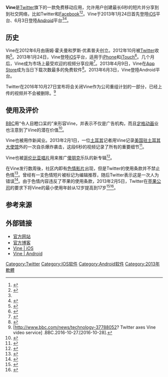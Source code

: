 {{noteTA
|G1=IT
}}
{{expand|time=2013-11-07T11:41:28+00:00}}
{{Infobox software
| name = Vine
| title = Vine
| logo = [[File:Vine_wordmark.svg|200px]]
| screenshot = 
| caption = 
| author = 
| developer = [[Twitter|Twitter]]
| released = {{Start date|2013|1|24}}
| status = 
| operating system = [[iOS|iOS]]、[[Android|Android]]、[[Windows_Phone|Windows Phone]]
| size = 11.3 [[Megabyte|MB]]
| genre = 
| license = [[免费软件|免费软件]]
| website = {{URL|vine.co}}
}}

'''Vine'''是[[Twitter|Twitter]]旗下的一款免费移动应用，允许用户创建最长6秒的短片并分享到到社交网络，比如Twitter和[[Facebook|Facebook]]<ref name="Mashable Hands On">{{cite web |last= Price |first= Emily |title= Hands On With Twitter's Social Video App, Vine |url= http://mashable.com/2013/01/24/hands-on-with-vine/ |publisher= Mashable |accessdate= 2013-01-26 |archive-date= 2013-01-27 |archive-url= https://web.archive.org/web/20130127024334/http://mashable.com/2013/01/24/hands-on-with-vine/ |dead-url= no }}</ref><ref>{{cite web |last=Baldwin |first=Roberto |url=http://www.wired.com/gadgetlab/2013/03/now-you-can-embed-6-seconds-of-vine-heaven/ |title=WIRED - Now You Can Embed 6 Seconds of Vine Heaven |publisher=wired.com |date=2013-03-29 |accessdate=2013-04-10 |archive-date=2013-04-16 |archive-url=https://web.archive.org/web/20130416080953/http://www.wired.com/gadgetlab/2013/03/now-you-can-embed-6-seconds-of-vine-heaven |dead-url=no }}</ref>。Vine于2013年1月24日首先登陸[[iOS|iOS]]平台、6月3日登陸[[Android|Android]]平台<ref name="allthingsd1"/><ref name="USA first">{{cite news |title=Twitter launches video sharing service Vine |url=http://www.usatoday.com/story/tech/2013/01/24/twitter-vine-video-sharing/1861625/ |accessdate=2013-01-24 |newspaper=USA Today |date=2013-01-24 |first=Brett |last=Molina |archive-date=2022-01-12 |archive-url=https://web.archive.org/web/20220112011515/https://www.usatoday.com/story/tech/2013/01/24/twitter-vine-video-sharing/1861625/ }}</ref>。

==历史==
Vine在2012年6月由唐姆·霍夫曼和罗斯·优素普夫创立。2012年10月被[[Twitter|Twitter]]收购<ref name="allthingsd1">{{cite web |last=Fried |first=Ina |url=http://allthingsd.com/20121009/twitter-buys-vine-a-video-clip-company-that-never-launched/ |title=Twitter Buys Vine, a Video Clip Company That Never Launched - Peter Kafka and Mike Isaac - Mobile |publisher=AllThingsD |date=2012-10-09 |accessdate=2013-03-15 |archive-date=2014-09-25 |archive-url=https://web.archive.org/web/20140925082926/http://allthingsd.com/20121009/twitter-buys-vine-a-video-clip-company-that-never-launched/ |dead-url=no }}</ref>。2013年1月24日，Vine登陸[[iOS|iOS]]平台，适用于[[iPhone|iPhone]]和[[iTouch|iTouch]]<ref name="Vine Launch Tech Crunch">{{cite web |last=Crook |first=Jordan |title=Twitter’s 6-Second Video Sharing App, Vine, Goes Live In The App Store |url=http://techcrunch.com/2013/01/24/twitters-video-sharing-app-vine-goes-live-in-the-app-store/ |publisher=Tech Crunch |accessdate=2013-01-26 |archive-date=2013-09-04 |archive-url=https://web.archive.org/web/20130904203114/http://techcrunch.com/2013/01/24/twitters-video-sharing-app-vine-goes-live-in-the-app-store/ |dead-url=no }}</ref>。几个月后，Vine成为市场上最受欢迎的视频分享应用<ref>{{cite web |last=Moore |first=Robert |url=http://techcrunch.com/2013/03/06/771378/ |title=TechCrunch - Vine Takes Early Command In The Mobile Video Market Over Viddy, Socialcam And Others Despite Low Adoption |publisher=techcrunch.com |date=2013-03-06 |accessdate=2013-04-10 |archive-date=2022-01-22 |archive-url=https://web.archive.org/web/20220122204010/https://techcrunch.com/2013/03/06/771378/ }}</ref>。2013年4月9日，Vine在[[App_Store_(iOS)|App Store]]成为当日下载次数最多的免费软件<ref>{{cite web |last=Souppouris |first=Aaron |url=http://www.theverge.com/2013/4/9/4204396/vine-number-one-us-app-store-free-apps-chart |title=The Verge - Vine is now the number one free app in the US App Store |publisher=theverge.com |date=2013-04-09 |accessdate=2013-04-10 |archive-date=2017-05-01 |archive-url=https://web.archive.org/web/20170501074734/http://www.theverge.com/2013/4/9/4204396/vine-number-one-us-app-store-free-apps-chart |dead-url=no }}</ref>。2013年6月3日，Vine登陸Android平台。

Twitter在2016年10月27日宣布将会关闭Vine作为公司重组计划的一部分，已经上传的视频并不会被删除。<ref>[http://www.bbc.com/news/technology-37788052? Twitter axes Vine video service] {{Wayback|url=http://www.bbc.com/news/technology-37788052 |date=20220309194732 }}.BBC.2016-10-27.[2016-10-28].</ref>

==使用及评价==

[[BBC|BBC]]用“令人目瞪口呆的”来形容Vine，并表示不仅是广告机构，而且[[定格动画|定格动画]]业也注意到了Vine的潜在价值<ref>{{cite web |last=Rohrer |first=Finlo |url=http://www.bbc.co.uk/news/magazine-21267741 |title=BBC News - Vine: Six things people have learned about six-second video in a week |publisher=Bbc.co.uk |date=2013-01-31 |accessdate=2013-03-15 |archive-date=2016-12-08 |archive-url=https://web.archive.org/web/20161208143634/http://www.bbc.co.uk/news/magazine-21267741 |dead-url=no }}</ref>。

Vine也被用作新闻业。2013年2月1日，一位[[土耳其|土耳其]]记者用Vine记录[[美国驻土耳其大使馆|美国驻土耳其大使馆]]外的一次自杀爆炸袭击，这段6秒的视频记录了所有的重要细节<ref>{{cite web |last=Ungerleider |first=Neal |url=http://www.fastcompany.com/3005630/fast-feed/using-vine-cover-breaking-news |title=Using Vine To Cover Breaking News |publisher=Fast Company |date=2013-02-07 |accessdate=2013-03-15 |archive-date=2016-04-28 |archive-url=https://web.archive.org/web/20160428013243/http://www.fastcompany.com/3005630/fast-feed/using-vine-cover-breaking-news }}</ref>。

Vine也被[[哥伦比亚唱片|哥伦比亚唱片]]用来推广[[傻朋克|傻朋克]]乐队的新专辑<ref>{{cite web|url=http://pitchfork.com/news/50153-daft-punk-reveal-random-access-memories-tracklist-via-vine-video|title=Daft Punk Reveal Random Access Memories Tracklist Via Vine Video|publisher=Pitchfork|date=May 2013 accessdate=2013-05-18|access-date=2013-06-05|archive-date=2022-01-22|archive-url=https://web.archive.org/web/20220122204134/https://pitchfork.com/news/50153-daft-punk-reveal-random-access-memories-tracklist-via-vine-video/}}</ref>。

在Vine发行数周後，社区内即有[[色情影片|色情影片]]出现，但是Twitter的使用条款并不禁止色情<ref>{{cite web |url=http://news.cnet.com/8301-1023_3-57566074-93/pornographic-video-clips-already-showing-up-on-twitters-vine/?part=rss&subj=news&tag=title |title= Pornographic video clips already showing up on Twitter's Vine |last1=Musil |first1=Steven |date= 2013-01-27 |work=CNET |publisher=CNET |accessdate=2013-01-28}}</ref>。曾经有一支色情短片被标记为编辑推荐，随后Twitter表示这是一次人为错误<ref>{{cite news | url= http://www.3news.co.nz/Twitter-accidentally-promotes-porn-clip/tabid/412/articleID/284792/Default.aspx | work= 3 News NZ | title= Twitter accidentally promotes porn clip | date= 2013-01-29 | access-date= 2013-06-05 | archive-url= https://web.archive.org/web/20131029191713/http://www.3news.co.nz/Twitter-accidentally-promotes-porn-clip/tabid/412/articleID/284792/Default.aspx | archive-date= 2013-10-29 | dead-url= yes }}</ref>。由于色情内容违反了苹果的使用条款，2013年2月5日，Twitter在[[苹果公司|苹果公司]]的要求下将Vine的最小使用年龄从12岁提高到17岁<ref>{{cite web |url= http://halls-of-valhalla.org/news.php?id=120 |title= Waves Resulting From Twitter Vine |last1= ynori7 |date= 2013-01-28 |publisher= Valhalla News |access-date= 2013-06-05 |archive-date= 2013-09-21 |archive-url= https://web.archive.org/web/20130921060238/http://halls-of-valhalla.org/news.php?id=120 }}</ref><ref>{{cite web |url=http://abcnews.go.com/Technology/twitters-vine-app-store-rating-17-adds-social/story?id=18420254 |title=Twitter's Vine Changes App Store Rating to +17, Adds Social Sharing Features - ABC News |publisher=Abcnews.go.com |date=2013-02-06 |accessdate=2013-03-15 |archive-date=2019-04-27 |archive-url=https://web.archive.org/web/20190427150904/https://abcnews.go.com/Technology/twitters-vine-app-store-rating-17-adds-social/story?id=18420254 |dead-url=no }}</ref>。

==参考来源==
{{reflist|2}}

==外部链接==
* [http://vine.co/ 官方网站] {{Wayback|url=http://vine.co/ |date=20220106135207 }}
* [http://vine.co/blog 官方博客] {{Wayback|url=http://vine.co/blog |date=20130704212518 }}
* [https://itunes.apple.com/us/app/vine/id592447445 Vine | iOS] {{Wayback|url=https://itunes.apple.com/us/app/vine/id592447445 |date=20171019192218 }}
* [http://play.google.com/store/apps/details?id=co.vine.android Vine | Android] {{Wayback|url=http://play.google.com/store/apps/details?id=co.vine.android |date=20220416141407 }}

{{Online social networking}}
{{Twitter Navigation}}

[[Category:Twitter|Category:Twitter]]
[[Category:IOS软件|Category:IOS软件]]
[[Category:Android软件|Category:Android软件]]
[[Category:2013年軟體|Category:2013年軟體]]